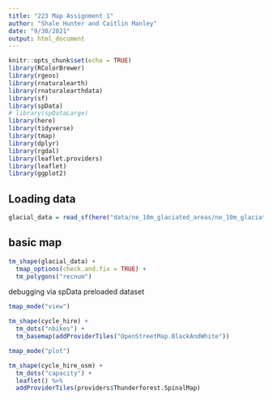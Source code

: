 ```yaml
---
title: "223 Map Assignment 1"
author: "Shale Hunter and Caitlin Manley"
date: "9/30/2021"
output: html_document
---
```


```r
knitr::opts_chunk$set(echo = TRUE)
library(RColorBrewer)
library(rgeos)
library(rnaturalearth)
library(rnaturalearthdata)
library(sf)
library(spData)
# library(spDataLarge)
library(here)
library(tidyverse)
library(tmap)
library(dplyr)
library(rgdal)
library(leaflet.providers)
library(leaflet)
library(ggplot2)
```

## Loading data

```r
glacial_data = read_sf(here("data/ne_10m_glaciated_areas/ne_10m_glaciated_areas.shp"), promote_to_multi = TRUE)
```

## basic map

```r
tm_shape(glacial_data) + 
  tmap_options(check.and.fix = TRUE) +
  tm_polygons("recnum")
```

debugging via spData preloaded dataset
```r
tmap_mode("view")

tm_shape(cycle_hire) +
  tm_dots("nbikes") +
  tm_basemap(addProviderTiles("OpenStreetMap.BlackAndWhite"))
```

```r
tmap_mode("plot")

tm_shape(cycle_hire_osm) +
  tm_dots("capacity") +
  leaflet() %>% 
  addProviderTiles(providers$Thunderforest.SpinalMap)
```

